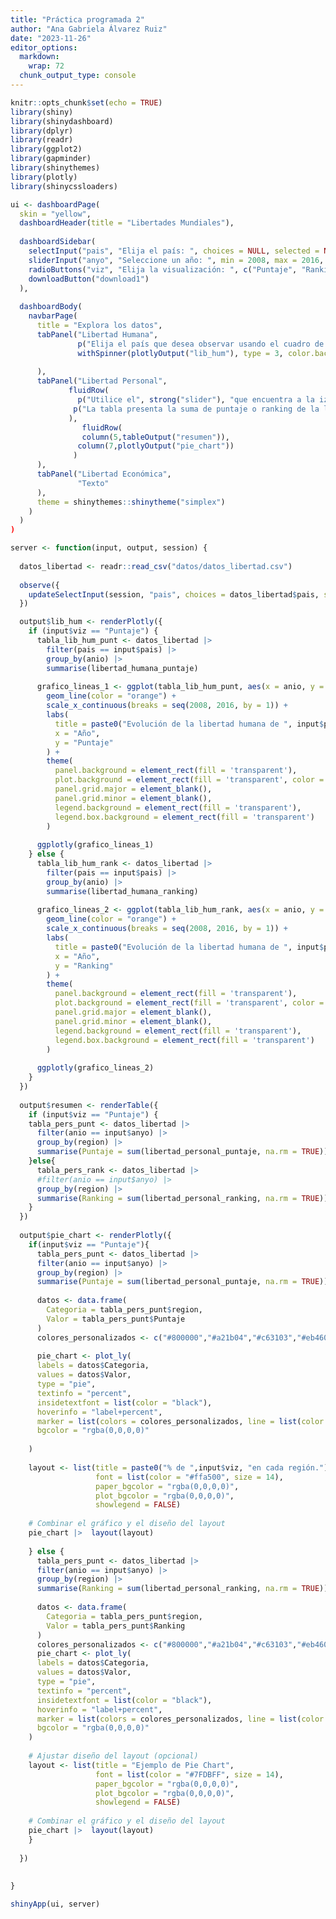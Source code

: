 ```yaml
---
title: "Práctica programada 2"
author: "Ana Gabriela Álvarez Ruiz"
date: "2023-11-26"
editor_options: 
  markdown: 
    wrap: 72
  chunk_output_type: console
---
```


```r
knitr::opts_chunk$set(echo = TRUE)
library(shiny)
library(shinydashboard)
library(dplyr)
library(readr)
library(ggplot2)
library(gapminder)
library(shinythemes)
library(plotly)
library(shinycssloaders)
```

```r
ui <- dashboardPage(
  skin = "yellow",
  dashboardHeader(title = "Libertades Mundiales"),
  
  dashboardSidebar(
    selectInput("pais", "Elija el país: ", choices = NULL, selected = NULL),
    sliderInput("anyo", "Seleccione un año: ", min = 2008, max = 2016, value = c(2008, 2016), sep = NULL),
    radioButtons("viz", "Elija la visualización: ", c("Puntaje", "Ranking")),
    downloadButton("download1")
  ), 
  
  dashboardBody(
    navbarPage(
      title = "Explora los datos",
      tabPanel("Libertad Humana",
               p("Elija el país que desea observar usando el cuadro de selección a la izquierda."),
               withSpinner(plotlyOutput("lib_hum"), type = 3, color.background = "#060606", color = "#FF6433"))
               
      ),            
      tabPanel("Libertad Personal", 
             fluidRow(
               p("Utilice el", strong("slider"), "que encuentra a la izquierda para seleccionar el rango de años que desea analizar y escoja el",strong("tipo de visualización"), "para poder cambiar los datos."), br(),
              p("La tabla presenta la suma de puntaje o ranking de la libertad con la que cuentan las regiones y el pie chart muestra el porcentaje de estos mismos") 
             ),
                fluidRow(
                column(5,tableOutput("resumen")),
               column(7,plotlyOutput("pie_chart"))
              ) 
      ),  
      tabPanel("Libertad Económica", 
               "Texto"
      ),
      theme = shinythemes::shinytheme("simplex")
    )
  )
)

server <- function(input, output, session) {
  
  datos_libertad <- readr::read_csv("datos/datos_libertad.csv")
  
  observe({
    updateSelectInput(session, "pais", choices = datos_libertad$pais, selected = datos_libertad$pais)
  })

  output$lib_hum <- renderPlotly({
    if (input$viz == "Puntaje") {
      tabla_lib_hum_punt <- datos_libertad |> 
        filter(pais == input$pais) |> 
        group_by(anio) |> 
        summarise(libertad_humana_puntaje)
      
      grafico_lineas_1 <- ggplot(tabla_lib_hum_punt, aes(x = anio, y = libertad_humana_puntaje)) +
        geom_line(color = "orange") +
        scale_x_continuous(breaks = seq(2008, 2016, by = 1)) +
        labs(
          title = paste0("Evolución de la libertad humana de ", input$pais),
          x = "Año",
          y = "Puntaje"
        ) +
        theme(
          panel.background = element_rect(fill = 'transparent'),
          plot.background = element_rect(fill = 'transparent', color = NA),
          panel.grid.major = element_blank(),
          panel.grid.minor = element_blank(),
          legend.background = element_rect(fill = 'transparent'),
          legend.box.background = element_rect(fill = 'transparent')
        )
      
      ggplotly(grafico_lineas_1)
    } else {
      tabla_lib_hum_rank <- datos_libertad |> 
        filter(pais == input$pais) |> 
        group_by(anio) |> 
        summarise(libertad_humana_ranking)
      
      grafico_lineas_2 <- ggplot(tabla_lib_hum_rank, aes(x = anio, y = libertad_humana_ranking)) +
        geom_line(color = "orange") +
        scale_x_continuous(breaks = seq(2008, 2016, by = 1)) +
        labs(
          title = paste0("Evolución de la libertad humana de ", input$pais),
          x = "Año",
          y = "Ranking"
        ) +
        theme(
          panel.background = element_rect(fill = 'transparent'),
          plot.background = element_rect(fill = 'transparent', color = NA),
          panel.grid.major = element_blank(),
          panel.grid.minor = element_blank(),
          legend.background = element_rect(fill = 'transparent'),
          legend.box.background = element_rect(fill = 'transparent')
        )
      
      ggplotly(grafico_lineas_2)
    }
  })
  
  output$resumen <- renderTable({
    if (input$viz == "Puntaje") {
    tabla_pers_punt <- datos_libertad |> 
      filter(anio == input$anyo) |> 
      group_by(region) |> 
      summarise(Puntaje = sum(libertad_personal_puntaje, na.rm = TRUE))
    }else{
      tabla_pers_rank <- datos_libertad |> 
      #filter(anio == input$anyo) |> 
      group_by(region) |> 
      summarise(Ranking = sum(libertad_personal_ranking, na.rm = TRUE))
    }
  })
  
  output$pie_chart <- renderPlotly({
    if(input$viz == "Puntaje"){
      tabla_pers_punt <- datos_libertad |> 
      filter(anio == input$anyo) |> 
      group_by(region) |> 
      summarise(Puntaje = sum(libertad_personal_puntaje, na.rm = TRUE))
      
      datos <- data.frame(
        Categoria = tabla_pers_punt$region,
        Valor = tabla_pers_punt$Puntaje
      )
      colores_personalizados <- c("#800000","#a21b04","#c63103","#eb4601","#ff651a","#ff883c","#ffa95b","#ffc77a","#ffff8c", "#ffcc4b", "#c97900")
      
      pie_chart <- plot_ly(
      labels = datos$Categoria,
      values = datos$Valor,
      type = "pie",
      textinfo = "percent",
      insidetextfont = list(color = "black"),
      hoverinfo = "label+percent",
      marker = list(colors = colores_personalizados, line = list(color = "#FFFFFF", width = 2)),
      bgcolor = "rgba(0,0,0,0)"
    
    )
    
    layout <- list(title = paste0("% de ",input$viz, "en cada región."),
                   font = list(color = "#ffa500", size = 14),
                   paper_bgcolor = "rgba(0,0,0,0)",
                   plot_bgcolor = "rgba(0,0,0,0)",
                   showlegend = FALSE)
    
    # Combinar el gráfico y el diseño del layout
    pie_chart |>  layout(layout)
      
    } else {
      tabla_pers_punt <- datos_libertad |> 
      filter(anio == input$anyo) |> 
      group_by(region) |> 
      summarise(Ranking = sum(libertad_personal_ranking, na.rm = TRUE))
      
      datos <- data.frame(
        Categoria = tabla_pers_punt$region,
        Valor = tabla_pers_punt$Ranking
      )
      colores_personalizados <- c("#800000","#a21b04","#c63103","#eb4601","#ff651a","#ff883c","#ffa95b","#ffc77a","#ffff8c", "#ffcc4b", "#c97900")
      pie_chart <- plot_ly(
      labels = datos$Categoria,
      values = datos$Valor,
      type = "pie",
      textinfo = "percent",
      insidetextfont = list(color = "black"),
      hoverinfo = "label+percent",
      marker = list(colors = colores_personalizados, line = list(color = "#FFFFFF", width = 2)),
      bgcolor = "rgba(0,0,0,0)"
    )
    
    # Ajustar diseño del layout (opcional)
    layout <- list(title = "Ejemplo de Pie Chart",
                   font = list(color = "#7FDBFF", size = 14),
                   paper_bgcolor = "rgba(0,0,0,0)",
                   plot_bgcolor = "rgba(0,0,0,0)",
                   showlegend = FALSE)
    
    # Combinar el gráfico y el diseño del layout
    pie_chart |>  layout(layout)
    }
    
  })
  
  
}

shinyApp(ui, server)
```
    
